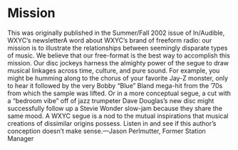 
# Mission

This was originally published in the Summer/Fall 2002 issue of In/Audible, WXYC’s newsletterA word about WXYC’s brand of freeform radio: our mission is to illustrate the relationships between seemingly disparate types of music. We believe that our free-format is the best way to accomplish this mission. Our disc jockeys harness the almighty power of the segue to draw musical linkages across time, culture, and pure sound. For example, you might be humming along to the chorus of your favorite Jay-Z monster, only to hear it followed by the very Bobby “Blue” Bland mega-hit from the ’70s from which the sample was lifted. Or in a more conceptual segue, a cut with a “bedroom vibe” off of jazz trumpeter Dave Douglas’s new disc might successfully follow up a Stevie Wonder slow-jam because they share the same mood. A WXYC segue is a nod to the mutual inspirations that musical creations of dissimilar origins possess. Listen in and see if this author’s conception doesn’t make sense.—Jason Perlmutter, Former Station Manager
